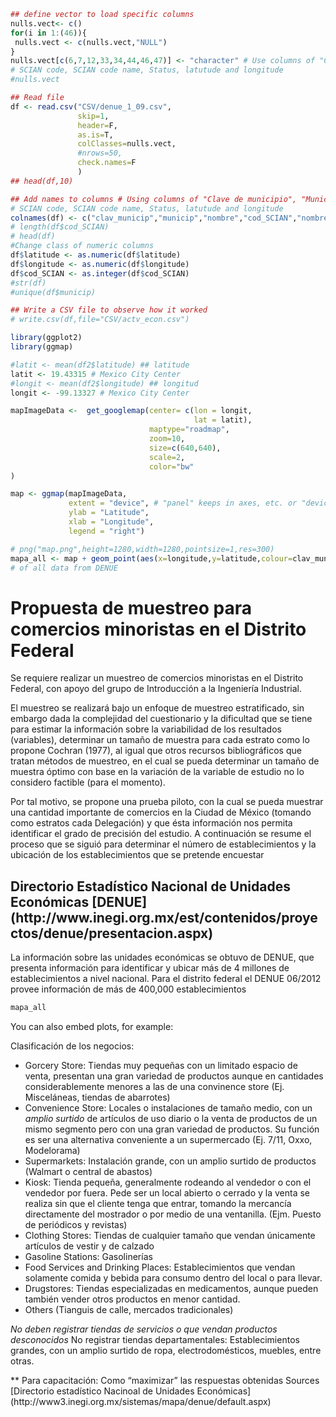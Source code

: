 ```r
## define vector to load specific columns
nulls.vect<- c()
for(i in 1:(46)){
 nulls.vect <- c(nulls.vect,"NULL")
}
nulls.vect[c(6,7,12,33,34,44,46,47)] <- "character" # Use columns of "Clave de municipio", "Municipio", Name,
# SCIAN code, SCIAN code name, Status, latutude and longitude
#nulls.vect

## Read file
df <- read.csv("CSV/denue_1_09.csv",
               skip=1,
               header=F,
               as.is=T,
               colClasses=nulls.vect,
               #nrows=50,
               check.names=F
               )
## head(df,10)

## Add names to columns # Using columns of "Clave de municipio", "Municipio", Name,
# SCIAN code, SCIAN code name, Status, latutude and longitude
colnames(df) <- c("clav_municip","municip","nombre","cod_SCIAN","nombre_SCIAN","Status","latitude","longitude")
# length(df$cod_SCIAN)
# head(df)
#Change class of numeric columns
df$latitude <- as.numeric(df$latitude)
df$longitude <- as.numeric(df$longitude)
df$cod_SCIAN <- as.integer(df$cod_SCIAN)
#str(df)
#unique(df$municip)

## Write a CSV file to observe how it worked
# write.csv(df,file="CSV/actv_econ.csv")
```

```r
library(ggplot2)
library(ggmap)

#latit <- mean(df2$latitude) ## latitude
latit <- 19.43315 # Mexico City Center
#longit <- mean(df2$longitude) ## longitud
longit <- -99.13327 # Mexico City Center

mapImageData <-  get_googlemap(center= c(lon = longit, 
                                         lat = latit),
                               maptype="roadmap",
                               zoom=10,
                               size=c(640,640),
                               scale=2,
                               color="bw"
)

map <- ggmap(mapImageData,
             extent = "device", # "panel" keeps in axes, etc. or "device"
             ylab = "Latitude",
             xlab = "Longitude",
             legend = "right")

# png("map.png",height=1280,width=1280,pointsize=1,res=300)
mapa_all <- map + geom_point(aes(x=longitude,y=latitude,colour=clav_municip),data=df,alpha = 1/1,size=1) # By "delegación"
# of all data from DENUE
```
Propuesta de muestreo para comercios minoristas en el Distrito Federal
==================================================================

Se requiere realizar un muestreo de comercios minoristas en el Distrito Federal, con apoyo del grupo de Introducción a la Ingeniería Industrial.

El muestreo se realizará bajo un enfoque de muestreo estratificado, sin embargo dada la complejidad del cuestionario y la dificultad que se tiene para estimar la información sobre la variabilidad de los resultados (variables), determinar un tamaño de muestra para cada estrato como lo propone Cochran (1977), al igual que otros recursos bibliográficos que tratan métodos de muestreo, en el cual se pueda determinar un tamaño de muestra óptimo con base en la variación de la variable de estudio no lo considero factible (para el momento).

Por tal motivo, se propone una prueba piloto, con la cual se pueda muestrar una cantidad importante de comercios en la Ciudad de México (tomando como estratos cada Delegación) y que ésta información nos permita identificar el grado de precisión del estudio. A continuación se resume el proceso que se siguió para determinar el número de establecimientos y la ubicación de los establecimientos que se pretende encuestar

Directorio Estadístico Nacional de Unidades Económicas [DENUE] (http://www.inegi.org.mx/est/contenidos/proyectos/denue/presentacion.aspx) 
-------------

La información sobre las unidades económicas se obtuvo de DENUE, que presenta información para identificar y ubicar más de 4 millones de establecimientos a nivel nacional. Para el distrito federal el DENUE 06/2012 provee información de más de 400,000 establecimientos


```r
mapa_all
```

You can also embed plots, for example:



Clasificación de los negocios:

 - Gorcery Store: Tiendas muy pequeñas con un limitado espacio de venta, presentan una gran variedad de productos aunque en cantidades considerablemente menores a las de una convinence store  (Ej. Misceláneas, tiendas de abarrotes)
 - Convenience Store: Locales o instalaciones de tamaño medio, con un *amplio surtido* de artículos de uso diario o la venta de productos de un mismo segmento pero con una gran variedad de productos. Su función es ser una alternativa conveniente a un supermercado (Ej. 7/11, Oxxo, Modelorama)
 - Supermarkets: Instalación grande, con un amplio surtido de productos (Walmart o central de abastos) 
 - Kiosk: Tienda pequeña, generalmente rodeando al vendedor o con el vendedor por fuera. Pede ser un local abierto o cerrado y la venta se realiza sin que el cliente tenga que entrar, tomando la mercancía directamente del mostrador o por medio de una ventanilla. (Ejm. Puesto de periódicos y revistas)
 - Clothing Stores: Tiendas de cualquier tamaño que vendan únicamente artículos de vestir y de calzado
 - Gasoline Stations: Gasolinerías
 - Food Services and Drinking Places: Establecimientos que vendan solamente comida y bebida para consumo dentro del local o para llevar.
 - Drugstores: Tiendas especializadas en medicamentos, aunque pueden también vender otros productos en menor cantidad.
 - Others (Tianguis de calle, mercados tradicionales)



*No deben registrar tiendas de servicios o que vendan productos desconocidos
*No registrar tiendas departamentales: Establecimientos grandes, con un amplio surtido de ropa, electrodomésticos, muebles, entre otras.

** Para capacitación: Como "maximizar" las respuestas obtenidas 
Sources
[Directorio estadístico Nacinoal de Unidades Económicas] (http://www3.inegi.org.mx/sistemas/mapa/denue/default.aspx)
